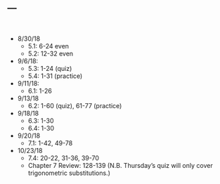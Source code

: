 ---
---

<br>

- 8/30/18
  - 5.1: 6-24 even
  - 5.2: 12-32 even
- 9/6/18:
  - 5.3: 1-24 (quiz)
  - 5.4: 1-31 (practice)
- 9/11/18:
  - 6.1: 1-26
- 9/13/18
  - 6.2: 1-60 (quiz), 61-77 (practice)
- 9/18/18
  - 6.3: 1-30
  - 6.4: 1-30
- 9/20/18
  - 7.1: 1-42, 49-78
- 10/23/18
  - 7.4: 20-22, 31-36, 39-70 
  - Chapter 7 Review: 128-139 (N.B. Thursday's quiz will only cover trigonometric substitutions.)
